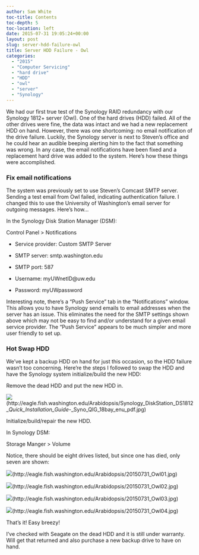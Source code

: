 ```yaml
---
author: Sam White
toc-title: Contents
toc-depth: 5
toc-location: left
date: 2015-07-31 19:05:24+00:00
layout: post
slug: server-hdd-failure-owl
title: Server HDD Failure - Owl
categories:
  - "2015"
  - "Computer Servicing"
  - "hard drive"
  - "HDD"
  - "owl"
  - "server"
  - "Synology"
---
```


We had our first true test of the Synology RAID redundancy with our Synology 1812+ server (Owl). One of the hard drives (HDD) failed. All of the other drives were fine, the data was intact and we had a new replacement HDD on hand. However, there was one shortcoming: no email notification of the drive failure. Luckily, the Synology server is next to Steven's office and he could hear an audible beeping alerting him to the fact that something was wrong. In any case, the email notifications have been fixed and a replacement hard drive was added to the system. Here's how these things were accomplished.





### Fix email notifications



The system was previously set to use Steven's Comcast SMTP server. Sending a test email from Owl failed, indicating authentication failure. I changed this to use the University of Washington's email server for outgoing messages. Here's how...

In the Synology Disk Station Manager (DSM):

Control Panel > Notifications




    
  * Service provider: Custom SMTP Server

    
  * SMTP server: smtp.washington.edu

    
  * SMTP port: 587

    
  * Username: myUWnetID@uw.edu

    
  * Password: myUWpassword



Interesting note, there's a "Push Service" tab in the "Notifications" window. This allows you to have Synology send emails to email addresses when the server has an issue. This eliminates the need for the SMTP settings shown above which may not be easy to find and/or understand for a given email service provider. The "Push Service" appears to be much simpler and more user friendly to set up.





### Hot Swap HDD



We've kept a backup HDD on hand for just this occasion, so the HDD failure wasn't too concerning. Here're the steps I followed to swap the HDD and have the Synology system initialize/build the new HDD:



Remove the dead HDD and put the new HDD in.

![](https://eagle.fish.washington.edu/Arabidopsis/Synology_DiskStation_DS1812__Quick_Installation_Guide_-_Syno_QIG_18bay_enu_pdf.jpg)(http://eagle.fish.washington.edu/Arabidopsis/Synology_DiskStation_DS1812__Quick_Installation_Guide_-_Syno_QIG_18bay_enu_pdf.jpg)





Initialize/build/repair the new HDD.

In Synology DSM:

Storage Manger > Volume

Notice, there should be eight drives listed, but since one has died, only seven are shown:

![](https://eagle.fish.washington.edu/Arabidopsis/20150731_Owl01.jpg)(http://eagle.fish.washington.edu/Arabidopsis/20150731_Owl01.jpg)





![](https://eagle.fish.washington.edu/Arabidopsis/20150731_Owl02.jpg)(http://eagle.fish.washington.edu/Arabidopsis/20150731_Owl02.jpg)





![](https://eagle.fish.washington.edu/Arabidopsis/20150731_Owl03.jpg)(http://eagle.fish.washington.edu/Arabidopsis/20150731_Owl03.jpg)





![](https://eagle.fish.washington.edu/Arabidopsis/20150731_Owl04.jpg)(http://eagle.fish.washington.edu/Arabidopsis/20150731_Owl04.jpg)



That's it! Easy breezy!

I've checked with Seagate on the dead HDD and it is still under warranty. Will get that returned and also purchase a new backup drive to have on hand.
